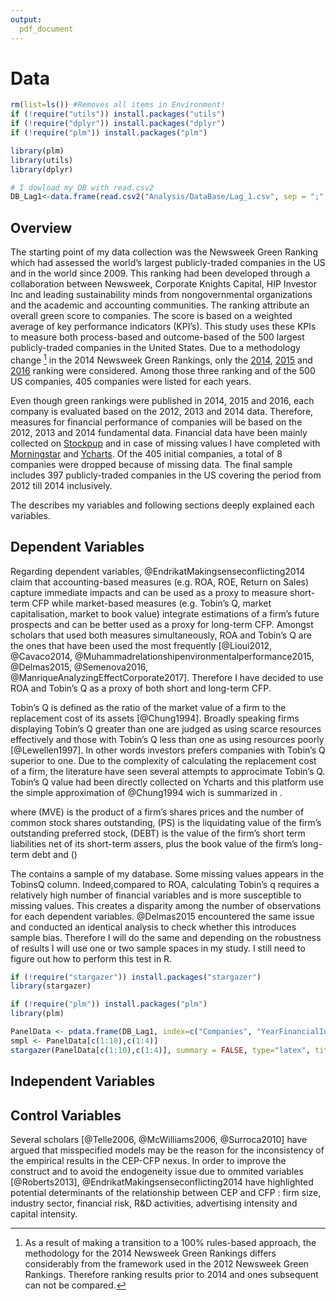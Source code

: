 ```yaml
---
output:
  pdf_document
---
```

# Data 

```r
rm(list=ls()) #Removes all items in Environment!
if (!require("utils")) install.packages("utils")
if (!require("dplyr")) install.packages("dplyr")
if (!require("plm")) install.packages("plm")

library(plm)
library(utils)
library(dplyr)

# I dowload my DB with read.csv2
DB_Lag1<-data.frame(read.csv2("Analysis/DataBase/Lag_1.csv", sep = ";",stringsAsFactors=FALSE, header = TRUE ))

```


## Overview

<!--

To be continued....
* Paragraph on green data

* Paragraph on financial data

** Account vs market measures : I took both
** Definition of ROA and TobinsQ
-->


The starting point of my data collection was the Newsweek Green Ranking which had assessed the world’s largest publicly-traded companies in the US and in the world since 2009. This ranking had been developed through a collaboration between Newsweek, Corporate Knights Capital, HIP Investor Inc and leading sustainability minds from nongovernmental organizations and the academic and accounting communities. The ranking attribute an overall green score to companies. The score is based on a weighted average of key performance indicators (KPI's). This study uses these KPIs to measure both process-based and outcome-based of the 500 largest publicly-traded companies in the United States. Due to a methodology change [^1] in the 2014 Newsweek Green Rankings, only the [2014](http://www.newsweek.com/green/worlds-greenest-companies-2014), [2015](http://www.newsweek.com/green-2015/top-green-companies-world-2015) and [2016](http://www.newsweek.com/green-2016/top-green-companies-world-2016) ranking were considered. Among those three ranking and of the 500 US companies, 405 companies were listed for each years.

[^1]: As a result of making a transition to a 100% rules-based approach, the methodology for the 2014 Newsweek Green Rankings differs considerably from the framework used in the 2012 Newsweek Green Rankings. Therefore ranking results prior to 2014 and ones subsequent can not be compared.

Even though green rankings were published in 2014, 2015 and 2016, each company is evaluated based on the 2012, 2013 and 2014 data. Therefore, measures for financial performance of companies will be based on the 2012, 2013 and 2014 fundamental data. Financial data have been mainly collected on [Stockpup](http://www.stockpup.com/) and in case of missing values I have completed with [Morningstar](http://www.morningstar.be/be/default.aspx) and [Ycharts](https://ycharts.com/). Of the 405 initial companies, a total of 8 companies were dropped because of missing data. The final sample includes 397 publicly-traded companies in the US covering the period from 2012 till 2014 inclusively. 


The \autoref{VarDef} describes my variables and following sections deeply explained each variables.




<!--

In the meantime, the function *pdim()* extracts the dimensions of both panel data, namely *DB_Lag1* and *DB_Lag1sQ*, and we can observe that both are characterized as *unbalanced*. Indeed I had to remove some year observations due to missing values. 


```r
library(plm)
# Apply pdim on the full panel data 
pdim(DB_Lag1)
# Apply pdim on the panel data without missing values of TobinsQ
pdim(DB_Lag1)
```

-->
\begin{table}[h]
\centering
\caption{Variable Definition} 
\label{VarDef}
\begin{tabular}{lp{3cm}p{11cm}}
\\[-1.8ex]\hline 
\hline \\[-1.8ex] 
 & Variables & Description \\ 
\hline
1 & Tobin's Q & The ratio of a firm’s market value to the replacement cost of its assets \\ 
2 & Return on Asset & Earnings before interest over total firm assets \\ 
3 & Energy Productivity & Revenue (\$US) / Total Energy Consumption \\ 
4 & Carbon Productivity & Revenue (\$US) / Total Greenhouse gas Emissions (CO2) \\ 
5 & Water Productivity & Revenue (\$US) / Total water (m3) \\ 
6 & Waste Productivity & Revenue (\$US) / [Total waste generated (metric tonnes)–waste recycled/reused (tones)] \\ 
7 & Sustainability Pay Link & A mechanism to link the remuneration of any member of a company's senior executive team with the achievement of environmental performance targets. The existence of such a link is awarded a score of 100\%. A score of 0\% is attributed if there is no such mechanism in place \\ 
8 & Sustainable Themed Commitment & Refers to the existence of a committee at the Board of Directors level whose mandate is related to the sustainability of the company, including but not limited to environmental matters. A score of 100\% accrues to the company when such link exists and a score of 0\% is attributed if there is no such link in place \\ 
9 & Audit Score & Refers to the case where a company provides evidence that the latest reported environmental metrics were audited by a third party. Newsweek and their research partners award a score of 100\% if such audit has been performed, and a score of 0\% is given when such audit was not performed. \\ 
10 & Leverage & The ratio of long-term debt to common shareholders' equity (shareholders equity minus preferred equity) in abolute values \\ 
11 & Net Margin & The ratio of earnings to revenue \\ 
12 & Firm Size & Log of total assets \\ 
13 & Industry & Global Industry Classification Standard (GICS) of the firm. The variable take a value from 1 to 10 where 1 = Consumer Discretionary, 2 = Consumer Staples, 3 = Energy, 4 = Financials, 5 = Health Care, 6 = Industrials, 7 = Information Technology, 8 = Materials, 9 = Pharmaceuticals / Biotechnology, 10 = Telecommunication Services and 11 = Utilities \\ 
\hline
\end{tabular}
\end{table}



## Dependent Variables

Regarding dependent variables, @EndrikatMakingsenseconflicting2014 claim that accounting-based measures (e.g. ROA, ROE, Return on Sales) capture immediate impacts and can be used as a proxy to measure short-term CFP while market-based measures (e.g. Tobin's Q, market capitalisation, market to book value) integrate estimations of a firm’s future prospects and can be better used as a proxy for long-term CFP. Amongst scholars that used both measures simultaneously, ROA and Tobin's Q are the ones that have been used the most frequently [@Lioui2012, @Cavaco2014, @Muhammadrelationshipenvironmentalperformance2015, @Delmas2015, @Semenova2016, @ManriqueAnalyzingEffectCorporate2017]. Therefore I have decided to use ROA and Tobin's Q as a proxy of both short and long-term CFP.

Tobin's Q is defined as the ratio of the market value of a firm to the replacement cost of its assets [@Chung1994]. Broadly speaking firms displaying Tobin’s Q greater than one are judged as using scarce resources effectively and those with Tobin’s Q less than one as using resources poorly [@Lewellen1997]. In other words investors prefers companies with Tobin's Q superior to one. Due to the complexity of calculating the replacement cost of a firm, the literature have seen several attempts to approcimate Tobin's Q. Tobin's Q value had been directly collected on Ycharts and this platform use the simple approximation of @Chung1994 wich is summarized in \autoref{Chung}.

\begin{equation}
Tobin's Q = (MVE + PS + DEBT)/TA
\label{Chung}
\end{equation}


where \(MVE\) is the product of a firm's shares prices and the number of common stock shares outstanding, \(PS\) is the liquidating value of the firm's outstanding preferred stock, \(DEBT\) is the value of the firm's short term liabilities net of its short-term assers, plus the book value of the firm's long-term debt and \(\)







The \autoref{Smpl} contains a sample of my database. Some missing values appears in the TobinsQ column. Indeed,compared to ROA, calculating Tobin’s q requires a relatively high number of financial variables and is more susceptible to missing values. This creates a disparity among the number of observations for each dependent variables. @Delmas2015 encountered the same issue and conducted an identical analysis to check whether this introduces sample bias. Therefore I will do the same and depending on the robustness of results I will use one or two sample spaces in my study. I still need to figure out how to perform this test in R.

```r
if (!require("stargazer")) install.packages("stargazer")
library(stargazer)

if (!require("plm")) install.packages("plm")
library(plm)

PanelData <- pdata.frame(DB_Lag1, index=c("Companies", "YearFinancialIndicator"))
smpl <- PanelData[c(1:10),c(1:4)]
stargazer(PanelData[c(1:10),c(1:4)], summary = FALSE, type="latex", title = "Sample selection of the data base", label="Smpl", table.placement = "h", digits = 2, header = FALSE) # the agument 'header = FALSE" is really important to remove the citation info of stargazer package"

```

## Independent Variables
      
## Control Variables


Several scholars [@Telle2006, @McWilliams2006, @Surroca2010] have argued that misspecified models may be the reason for the inconsistency of the empirical results in the CEP-CFP nexus. In order to improve the construct and to avoid the endogeneity issue due to ommited variables [@Roberts2013], @EndrikatMakingsenseconflicting2014 have highlighted potential determinants of the relationship between CEP and CFP : firm size, industry sector, financial risk, R&D activities, advertising intensity and capital intensity.















